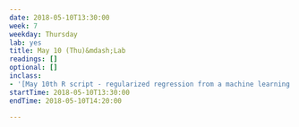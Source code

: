 ```yaml
---
date: 2018-05-10T13:30:00
week: 7
weekday: Thursday
lab: yes
title: May 10 (Thu)&mdash;Lab
readings: []
optional: []
inclass: 
- '[May 10th R script - regularized regression from a machine learning perspective, via glmnet](https://github.com/UW-CSSS-564/2018-05-10)'
startTime: 2018-05-10T13:30:00
endTime: 2018-05-10T14:20:00

---
```


